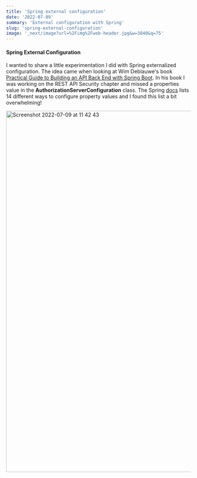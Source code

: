 ```yaml
---
title: 'Spring external configuration'
date: '2022-07-09'
summary: 'External configuration with Spring'
slug: 'spring-external-configuration'
image: '_next/image?url=%2Fimg%2Fweb-header.jpg&w=3840&q=75'
---
```


#### Spring External Configuration
I wanted to share a little experimentation I did with Spring externalized configuration. The idea came when looking at Wim
Deblauwe's book [Practical Guide to Building an API Back End with Spring Boot](https://www.infoq.com/minibooks/spring-boot-building-api-backend).
In his book I was working on the REST API Security chapter and missed a properties value in the **AuthorizationServerConfiguration**
class. The Spring [docs](https://docs.spring.io/spring-boot/docs/current/reference/html/features.html#features.external-config)
lists 14 different ways to configure property values and I found this list a bit overwhelming!

<img width="983" alt="Screenshot 2022-07-09 at 11 42 43" src="https://user-images.githubusercontent.com/27693622/178102390-d37a1576-acaa-4478-b22f-ac19f94fa6cc.png">
